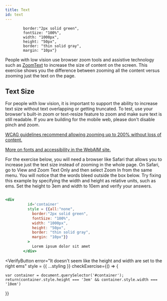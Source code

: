 ```yaml
---
title: Text
id: text
---
```

            border:"2px solid green",
            fontSize: "100%",
            width: "1000px",
            height: "50px",
            border: "thin solid gray",
            margin: "10px"}

People with low vision use browser zoom tools and assistive technology such as
[ZoomText](http://www.aisquared.com/products/zoomtext/) to increase the size of
content on the screen. This exercise shows you the difference between zooming
all the content versus zooming just the text on the page.

## Text Size

For people with low vision, it is important to support the ability to increase
text size without text overlapping or getting truncated. To test, use your browser's
built-in zoom or text-resize feature to zoom and make sure text is still readable.
If you are building for the mobile web, please don't disable pinch and zoom.

[WCAG guidelines recommend allowing zooming up to 200% without loss of 
content.](http://www.w3.org/TR/2008/REC-WCAG20-20081211/#visual-audio-contrast-scale)

[More on fonts and accessibility in the WebAIM 
site.](http://webaim.org/techniques/fonts/#font_size)

For the exercise below, you will need a browser like Safari that allows you to
increase just the text size instead of zooming in the whole page. On Safari,
go to View and Zoom Text Only and then select Zoom In from the same menu. You
will notice that the words bleed outside the box below. Try fixing this example
by specifying the width and height as relative units, such as ems. Set the height
to 3em and width to 10em and verify your answers.

```jsx live

<div
          id='container' 
          style = {{all:"none",
            border:"2px solid green",
            fontSize: "100%",
            width: "1000px",
            height: "50px",
            border: "thin solid gray",
            margin: "10px"}}
          >
            Lorem ipsum dolor sit amet
        </div>

```


<VerifyButton
  error="It doesn't seem like the height and width are set to the right ems"
  style = {{
            ...styling
  }}
  checkExercise={() => {
  
    var container = document.querySelector('#container');
    return(container.style.height === '3em' && container.style.width === '10em')
     
  }}
></VerifyButton>
